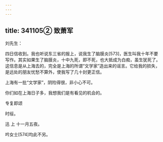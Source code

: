 ```yaml
---
---
---
```

title: 341105② 致萧军
---




刘先生：

四日信收到。我也听说东三省的报上，说我生了脑膜炎[573]，医生叫我十年不要写作。其实如果生了脑膜炎，十中九死，即不死，也大抵成为白痴，虽生犹死了。这信息是从上海去的，完全是上海的所谓“文学家”造出来的谣言。它给我的损失，是远处的朋友忧愁不算外，使我写了几十封更正信。

上海有一批“文学家”，阴险得很，非小心不可。

你们如在上海日子多，我想我们是有看见的机会的。

专复即颂

时绥。

迅 上 十一月五夜。

吟女士[574]均此不另。